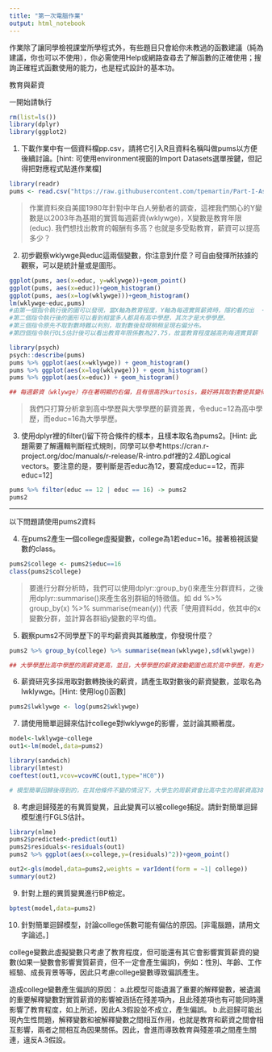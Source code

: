```yaml
---
title: "第一次電腦作業"
output: html_notebook
---
```

作業除了讓同學檢視課堂所學程式外，有些題目只會給你未教過的函數建議（純為建議，你也可以不使用），你必需使用Help或網路查尋去了解函數的正確使用；搜詢正確程式函數使用的能力，也是程式設計的基本功。

教育與薪資 

一開始請執行
```r
rm(list=ls())
library(dplyr)
library(ggplot2)
```

1. 下載作業中有一個資料檔pp.csv，請將它引入R且資料名稱叫做pums以方便後續討論。[hint: 可使用environment視窗的Import Datasets選單按鍵，但記得把對應程式貼進作業檔]
```r
library(readr)
pums <- read.csv("https://raw.githubusercontent.com/tpemartin/Part-I-Assignment/master/pp.csv")
```


> 作業資料來自美國1980年針對中年白人勞動者的調查，這裡我們關心的Y變數是以2003年為基期的實質每週薪資(wklywge)，X變數是教育年限(educ). 我們想找出教育的報酬有多高？也就是多受點教育，薪資可以提高多少？

2. 初步觀察wklywge與educ這兩個變數，你注意到什麼？可自由發揮所挔據的觀察，可以是統計量或是圖形。
```r

ggplot(pums, aes(x=educ, y=wklywge))+geom_point()
ggplot(pums, aes(x=educ))+geom_histogram()
ggplot(pums, aes(x=log(wklywge)))+geom_histogram()
lm(wklywge~educ,pums)
#由第一個指令執行後的圖可以發現，當X軸為教育程度，Y軸為每週實質薪資時，隱約看的出  一點正相關的感覺。
#第二個指令執行後的圖形可以看到相當多人都具有高中學歷，其次才是大學學歷。
#第三個指令原先不取對數時難以判別，取對數後發現稍稍呈現右偏分布。
#第四個指令執行OLS估計後可以看出教育年限係數為27.75，故當教育程度越高則每週實質薪  資越高。

library(psych)
psych::describe(pums)
pums %>% ggplot(aes(x=wklywge)) + geom_histogram()
pums %>% ggplot(aes(x=log(wklywge))) + geom_histogram()
pums %>% ggplot(aes(x=educ)) + geom_histogram()

## 每週薪資（wklywge）存在著明顯的右偏，且有很高的kurtosis，最好將其取對數使其變得平滑
```

> 我們只打算分析拿到高中學歷與大學學歷的薪資差異，令educ=12為高中學歷，而educ=16為大學學歷。

3. 使用dplyr裡的filter()留下符合條件的樣本，且樣本取名為pums2。[Hint: 此題需要了解邏輯判斷程式規則，同學可以參考https://cran.r-project.org/doc/manuals/r-release/R-intro.pdf裡的2.4節Logical vectors。要注意的是，要判斷是否educ為12，要寫成educ==12，而非educ=12]
```r
pums %>% filter(educ == 12 | educ == 16) -> pums2
pums2
```

***
以下問題請使用pums2資料

4. 在pums2產生一個college虛擬變數，college為1若educ=16。接著檢視該變數的class。
```r
pums2$college <- pums2$educ==16
class(pums2$college)
```

> 要進行分群分析時，我們可以使用dplyr::group_by()來產生分群資料，之後用dplyr::summarise()來產生各別群組的特徵值。如 dd %>% group_by(x) %>% summarise(mean(y)) 代表「使用資料dd，依其中的x變數分群，並計算各群組y變數的平均值。

5. 觀察pums2不同學歷下的平均薪資與其離散度，你發現什麼？
```r
pums2 %>% group_by(college) %>% summarise(mean(wklywge),sd(wklywge))

## 大學學歷比高中學歷的周薪資更高，並且，大學學歷的薪資波動範圍也高於高中學歷，有更大的離離散度
```

6. 薪資研究多採用取對數轉換後的薪資，請產生取對數後的薪資變數，並取名為lwklywge。[Hint: 使用log()函數]
```r
pums2$lwklywge <- log(pums2$wklywge)
```

7. 請使用簡單迴歸來估計college對lwklywge的影響，並討論其顯著度。
```r
model<-lwklywge~college
out1<-lm(model,data=pums2)

library(sandwich)
library(lmtest)
coeftest(out1,vcov=vcovHC(out1,type="HC0"))

# 模型簡單回歸後得到的，在其他條件不變的情況下，大學生的周薪資會比高中生的周薪資高38.4%，這一點在「使用Robust SE」進行t檢定時也是顯著的
```

8. 考慮迴歸殘差的有異質變異，且此變異可以被college捕捉。請針對簡單迴歸模型進行FGLS估計。
```r
library(nlme)
pums2$predicted<-predict(out1)
pums2$residuals<-residuals(out1)
pums2 %>% ggplot(aes(x=college,y=(residuals)^2))+geom_point()

out2<-gls(model,data=pums2,weights = varIdent(form = ~1| college))
summary(out2)
```

9. 針對上題的異質變異進行BP檢定。
```r
bptest(model,data=pums2)
```

10. 針對簡單迴歸模型，討論college係數可能有偏估的原因。[非電腦題，請用文字論述。]

college變數此虛擬變數只考慮了教育程度，但可能還有其它會影響實質薪資的變數(如果一變數會影響實質薪資，但不一定會產生偏誤)，例如：性別、年齡、工作經驗、成長背景等等，因此只考慮college變數導致偏誤產生。

造成college變數產生偏誤的原因：
a.此模型可能遺漏了重要的解釋變數，被遺漏的重要解釋變數對實質薪資的影響被涵括在殘差項內，且此殘差項也有可能同時還影響了教育程度，如上所述，因此A.3假設並不成立，產生偏誤。
b.此迴歸可能出現內生性問題，解釋變數和被解釋變數之間相互作用，也就是教育和薪資之間會相互影響，兩者之間相互為因果關係。因此，會進而導致教育與殘差項之間產生關連，違反A.3假設。




